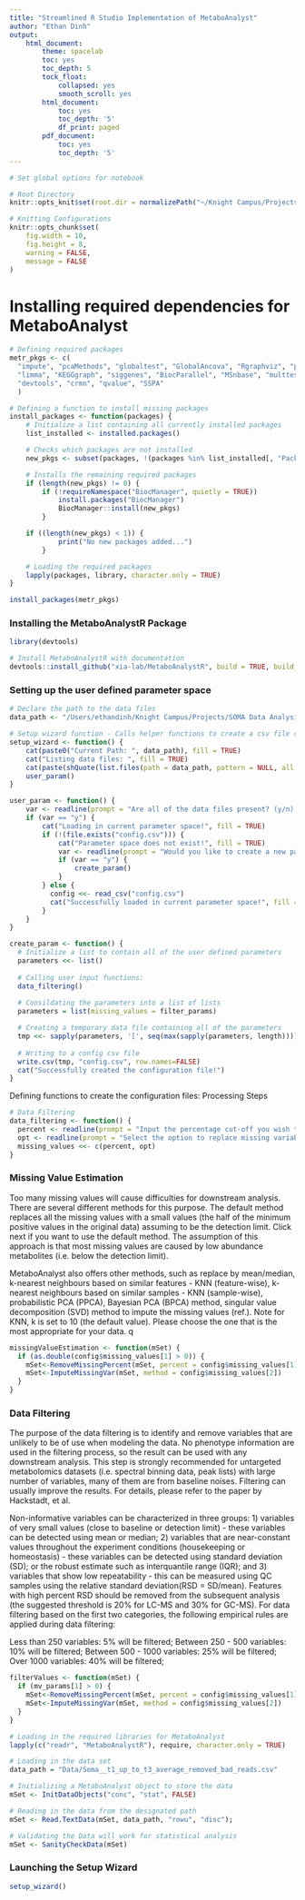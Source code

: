 ```yaml
---
title: "Streamlined R Studio Implementation of MetaboAnalyst"
author: "Ethan Dinh"
output: 
    html_document:
        theme: spacelab
        toc: yes
        toc_depth: 5
        tock_float:
            collapsed: yes
            smooth_scroll: yes
        html_document:
            toc: yes
            toc_depth: '5'
            df_print: paged
        pdf_document:
            toc: yes
            toc_depth: '5'
---
```


```r
# Set global options for notebook

# Root Directory
knitr::opts_knit$set(root.dir = normalizePath("~/Knight Campus/Projects/SOMA Data Analysis/SOMA Proteomic Panel Analysis/"))

# Knitting Configurations
knitr::opts_chunk$set(
    fig.width = 10,
    fig.height = 8,
    warning = FALSE,
    message = FALSE
)
```

# Installing required dependencies for MetaboAnalyst

```r
# Defining required packages
metr_pkgs <- c(
  "impute", "pcaMethods", "globaltest", "GlobalAncova", "Rgraphviz", "preprocessCore", "genefilter", "sva", 
  "limma", "KEGGgraph", "siggenes", "BiocParallel", "MSnbase", "multtest", "RBGL", "edgeR", "fgsea", 
  "devtools", "crmn", "qvalue", "SSPA"
  )

# Defining a function to install missing packages
install_packages <- function(packages) {
    # Initialize a list containing all currently installed packages
    list_installed <- installed.packages()

    # Checks which packages are not installed
    new_pkgs <- subset(packages, !(packages %in% list_installed[, "Package"]))

    # Installs the remaining required packages
    if (length(new_pkgs) != 0) {
        if (!requireNamespace("BiocManager", quietly = TRUE))
            install.packages("BiocManager") 
            BiocManager::install(new_pkgs)
        }

    if ((length(new_pkgs) < 1)) {
            print("No new packages added...")
        }

    # Loading the required packages
    lapply(packages, library, character.only = TRUE)
} 

install_packages(metr_pkgs)
```

### Installing the MetaboAnalystR Package

```r
library(devtools)

# Install MetaboAnalystR with documentation
devtools::install_github("xia-lab/MetaboAnalystR", build = TRUE, build_vignettes = TRUE, build_manual =T)
```

### Setting up the user defined parameter space

```r
# Declare the path to the data files
data_path <- "/Users/ethandinh/Knight Campus/Projects/SOMA Data Analysis/SOMA Proteomic Panel Analysis/Data"

# Setup wizard function - Calls helper functions to create a csv file containing user defined parameter space
setup_wizard <- function() {
    cat(paste0("Current Path: ", data_path), fill = TRUE)
    cat("Listing data files: ", fill = TRUE)
    cat(paste(shQuote(list.files(path = data_path, pattern = NULL, all.files = FALSE, full.names = FALSE), type="cmd"), collapse=", "), fill = TRUE)
    user_param()
}

user_param <- function() {
    var <- readline(prompt = "Are all of the data files present? (y/n): ")
    if (var == "y") {
        cat("Loading in current parameter space!", fill = TRUE)
        if (!(file.exists("config.csv"))) {
            cat("Parameter space does not exist!", fill = TRUE)
            var <- readline(prompt = "Would you like to create a new param file? (y/n): ")
            if (var == "y") {
                create_param()
            }
        } else {
          config <<- read_csv("config.csv")
          cat("Successfully loaded in current parameter space!", fill = TRUE)
        }
    }
}

create_param <- function() {
  # Initialize a list to contain all of the user defined parameters
  parameters <<- list()
  
  # Calling user input functions:
  data_filtering()
  
  # Consildating the parameters into a list of lists
  parameters = list(missing_values = filter_params)

  # Creating a temporary data file containing all of the parameters
  tmp <<- sapply(parameters, '[', seq(max(sapply(parameters, length))))
  
  # Writing to a config csv file
  write.csv(tmp, "config.csv", row.names=FALSE)
  cat("Successfully created the configuration file!")
}
```

Defining functions to create the configuration files: Processing Steps
```r
# Data Filtering
data_filtering <- function() {
  percent <- readline(prompt = "Input the percentage cut-off you wish to use (0-1): ")
  opt <- readline(prompt = "Select the option to replace missing variables - (min, mean, median, KNN, PPCA, BPCA, svdImpute): ")
  missing_values <<- c(percent, opt)
}
```

### Missing Value Estimation
Too many missing values will cause difficulties for downstream analysis. There are several different methods for this purpose. The default method replaces all the missing values with a small values (the half of the minimum positive values in the original data) assuming to be the detection limit. Click next if you want to use the default method. The assumption of this approach is that most missing values are caused by low abundance metabolites (i.e. below the detection limit).

MetaboAnalyst also offers other methods, such as replace by mean/median, k-nearest neighbours based on similar features - KNN (feature-wise), k-nearest neighbours based on similar samples - KNN (sample-wise), probabilistic PCA (PPCA), Bayesian PCA (BPCA) method, singular value decomposition (SVD) method to impute the missing values (ref.). Note for KNN, k is set to 10 (the default value). Please choose the one that is the most appropriate for your data.
q
```r
missingValueEstimation <- function(mSet) {
  if (as.double(config$missing_values[1] > 0)) {
    mSet<-RemoveMissingPercent(mSet, percent = config$missing_values[1])
    mSet<-ImputeMissingVar(mSet, method = config$missing_values[2])
  }
}
```

### Data Filtering
The purpose of the data filtering is to identify and remove variables that are unlikely to be of use when modeling the data. No phenotype information are used in the filtering process, so the result can be used with any downstream analysis. This step is strongly recommended for untargeted metabolomics datasets (i.e. spectral binning data, peak lists) with large number of variables, many of them are from baseline noises. Filtering can usually improve the results. For details, please refer to the paper by Hackstadt, et al.

Non-informative variables can be characterized in three groups: 1) variables of very small values (close to baseline or detection limit) - these variables can be detected using mean or median; 2) variables that are near-constant values throughout the experiment conditions (housekeeping or homeostasis) - these variables can be detected using standard deviation (SD); or the robust estimate such as interquantile range (IQR); and 3) variables that show low repeatability - this can be measured using QC samples using the relative standard deviation(RSD = SD/mean). Features with high percent RSD should be removed from the subsequent analysis (the suggested threshold is 20% for LC-MS and 30% for GC-MS). For data filtering based on the first two categories, the following empirical rules are applied during data filtering:

Less than 250 variables: 5% will be filtered;
Between 250 - 500 variables: 10% will be filtered;
Between 500 - 1000 variables: 25% will be filtered;
Over 1000 variables: 40% will be filtered;

```r
filterValues <- function(mSet) {
  if (mv_params[1] > 0) {
    mSet<-RemoveMissingPercent(mSet, percent = config$missing_values[1])
    mSet<-ImputeMissingVar(mSet, method = config$missing_values[2])
  }
}
```

```r
# Loading in the required libraries for MetaboAnalyst
lapply(c("readr", "MetaboAnalystR"), require, character.only = TRUE)

# Loading in the data set
data_path = "Data/Soma__t1_up_to_t3_average_removed_bad_reads.csv"

# Initializing a MetaboAnalyst object to store the data
mSet <- InitDataObjects("conc", "stat", FALSE)

# Reading in the data from the designated path
mSet <- Read.TextData(mSet, data_path, "rowu", "disc");

# Validating the Data will work for statistical analysis
mSet <- SanityCheckData(mSet)
```

### Launching the Setup Wizard

```r
setup_wizard()
```
